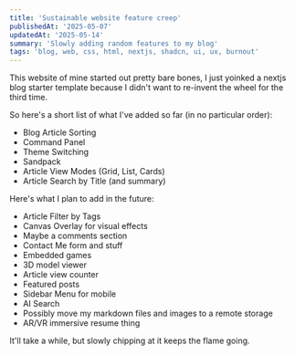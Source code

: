 ```yaml
---
title: 'Sustainable website feature creep'
publishedAt: '2025-05-07'
updatedAt: '2025-05-14'
summary: 'Slowly adding random features to my blog'
tags: 'blog, web, css, html, nextjs, shadcn, ui, ux, burnout'
---
```


This website of mine started out pretty bare bones, I just yoinked a nextjs blog starter template because I didn't want to re-invent the wheel for the third time.

So here's a short list of what I've added so far (in no particular order):
- Blog Article Sorting
- Command Panel
- Theme Switching
- Sandpack
- Article View Modes (Grid, List, Cards)
- Article Search by Title (and summary)

Here's what I plan to add in the future:
- Article Filter by Tags
- Canvas Overlay for visual effects
- Maybe a comments section
- Contact Me form and stuff
- Embedded games
- 3D model viewer
- Article view counter
- Featured posts
- Sidebar Menu for mobile
- AI Search
- Possibly move my markdown files and images to a remote storage
- AR/VR immersive resume thing

It'll take a while, but slowly chipping at it keeps the flame going.
